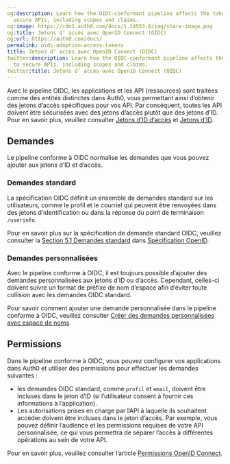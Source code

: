 ```yaml
---
og:description: Learn how the OIDC-conformant pipeline affects the tokens used to
  secure APIs, including scopes and claims.
og:image: https://cdn2.auth0.com/docs/1.14553.0/img/share-image.png
og:title: Jetons d’ accès avec OpenID Connect (OIDC)
og:url: https://auth0.com/docs/
permalink: oidc-adoption-access-tokens
title: Jetons d’ accès avec OpenID Connect (OIDC)
twitter:description: Learn how the OIDC-conformant pipeline affects the tokens used
  to secure APIs, including scopes and claims.
twitter:title: Jetons d’ accès avec OpenID Connect (OIDC)
---
```


Avec le pipeline OIDC, les applications et les API (ressources) sont traitées comme des entités distinctes dans Auth0, vous permettant ainsi d’obtenir des jetons d’accès spécifiques pour vos API. Par conséquent, toutes les API doivent être sécurisées avec des jetons d’accès plutôt que des jetons d’ID. Pour en savoir plus, veuillez consulter [Jetons d’ID d’accès](/security/tokens/access-tokens) et [Jetons d’ID](/security/tokens/id-tokens).

## Demandes

Le pipeline conforme à OIDC normalise les demandes que vous pouvez ajouter aux jetons d’ID et d’accès.

### Demandes standard

La spécification OIDC définit un [](https://openid.net/specs/openid-connect-core-1_0.html#StandardClaims)ensemble de demandes standard sur les utilisateurs, comme le profil et le courriel qui peuvent être renvoyées dans des jetons d’identification ou dans la réponse du point de terminaison `/userinfo`.

Pour en savoir plus sur la spécification de demande standard OIDC, veuillez consulter la [Section 5.1 Demandes standard](https://openid.net/specs/openid-connect-core-1_0.html#StandardClaims) dans [Spécification OpenID](https://openid.net).

### Demandes personnalisées

Avec le pipeline conforme à OIDC, il est toujours possible d’ajouter des demandes personnalisées aux jetons d’ID ou d’accès. Cependant, celles-ci doivent suivre un format de préfixe de nom d’espace afin d’éviter toute collision avec les demandes OIDC standard.

Pour savoir comment ajouter une demande personnalisée dans le pipeline conforme à OIDC, veuillez consulter [Créer des demandes personnalisées avec espace de noms](/security/tokens/json-web-tokens/create-custom-claims).

## Permissions

Dans le pipeline conforme à OIDC, vous pouvez configurer vos applications dans Auth0 et utiliser des permissions pour effectuer les demandes suivantes :

* les demandes OIDC standard, comme `profil` et `email`, doivent être incluses dans le jeton d’ID (si l’utilisateur consent à fournir ces informations à l’application).
* Les autorisations prises en charge par l’API à laquelle ils souhaitent accéder doivent être incluses dans le jeton d’accès. Par exemple, vous pouvez définir l’audience et les permissions requises de votre API personnalisée, ce qui vous permettra de séparer l’accès à différentes opérations au sein de votre API.

Pour en savoir plus, veuillez consulter l’article [Permissions OpenID Connect](/apis/scopes/openid-connect-scopes).